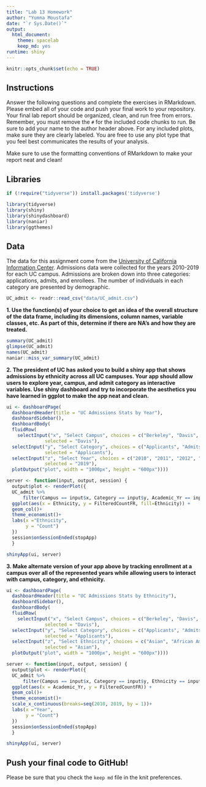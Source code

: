 ```yaml
---
title: "Lab 13 Homework"
author: "Yumna Moustafa"
date: "`r Sys.Date()`"
output:
  html_document: 
    theme: spacelab
    keep_md: yes
runtime: shiny
---
```


```r
knitr::opts_chunk$set(echo = TRUE)
```

## Instructions
Answer the following questions and complete the exercises in RMarkdown. Please embed all of your code and push your final work to your repository. Your final lab report should be organized, clean, and run free from errors. Remember, you must remove the `#` for the included code chunks to run. Be sure to add your name to the author header above. For any included plots, make sure they are clearly labeled. You are free to use any plot type that you feel best communicates the results of your analysis.  

Make sure to use the formatting conventions of RMarkdown to make your report neat and clean!  

## Libraries
```r
if (!require("tidyverse")) install.packages('tidyverse')
```

```r
library(tidyverse)
library(shiny)
library(shinydashboard)
library(naniar)
library(ggthemes)
```

## Data
The data for this assignment come from the [University of California Information Center](https://www.universityofcalifornia.edu/infocenter). Admissions data were collected for the years 2010-2019 for each UC campus. Admissions are broken down into three categories: applications, admits, and enrollees. The number of individuals in each category are presented by demographic.  
```r
UC_admit <- readr::read_csv("data/UC_admit.csv")
```

**1. Use the function(s) of your choice to get an idea of the overall structure of the data frame, including its dimensions, column names, variable classes, etc. As part of this, determine if there are NA's and how they are treated.**  

```r
summary(UC_admit)
glimpse(UC_admit)
names(UC_admit)
naniar::miss_var_summary(UC_admit)

```



**2. The president of UC has asked you to build a shiny app that shows admissions by ethnicity across all UC campuses. Your app should allow users to explore year, campus, and admit category as interactive variables. Use shiny dashboard and try to incorporate the aesthetics you have learned in ggplot to make the app neat and clean.**

```r

ui <- dashboardPage(
  dashboardHeader(title = "UC Admissions Stats by Year"),
  dashboardSidebar(),
  dashboardBody(
  fluidRow(
    selectInput("x", "Select Campus", choices = c("Berkeley", "Davis", "Irvine", "Los_Angeles", "Merced", "Riverside", "Santa_Barbara","San_Diego", "Santa_Cruz"), 
              selected = "Davis"),
  selectInput("y", "Select Category", choices = c("Applicants", "Admits", "Enrollees"),
              selected = "Applicants"),
  selectInput("z", "Select Year", choices = c("2010", "2011", "2012", "2013", "2014", "2015", "2016", "2017", "2018", "2019"),
              selected = "2019"),
  plotOutput("plot", width = "1000px", height = "600px"))))

server <- function(input, output, session) { 
  output$plot <- renderPlot({
  UC_admit %>% 
      filter(Campus == input$x, Category == input$y, Academic_Yr == input$z)%>%
  ggplot(aes(x = Ethnicity, y = FilteredCountFR, fill=Ethnicity)) +
  geom_col()+
  theme_economist()+
  labs(x ="Ethnicity",
       y = "Count")
  })
  session$onSessionEnded(stopApp)
  }

shinyApp(ui, server)


```



**3. Make alternate version of your app above by tracking enrollment at a campus over all of the represented years while allowing users to interact with campus, category, and ethnicity.**

```r
ui <- dashboardPage(
  dashboardHeader(title = "UC Admissions Stats by Ethnicity"),
  dashboardSidebar(),
  dashboardBody(
  fluidRow(
    selectInput("x", "Select Campus", choices = c("Berkeley", "Davis", "Irvine", "Los_Angeles", "Merced", "Riverside", "Santa_Barbara","San_Diego", "Santa_Cruz"), 
              selected = "Davis"),
  selectInput("y", "Select Category", choices = c("Applicants", "Admits", "Enrollees"),
              selected = "Applicants"),
  selectInput("z", "Select Ethnicity", choices = c("Asian", "African American", "American Indian", "Chicano/Latino", "White", "International", "Unknown"),
              selected = "Asian"),
  plotOutput("plot", width = "1000px", height = "600px"))))

server <- function(input, output, session) { 
  output$plot <- renderPlot({
  UC_admit %>% 
      filter(Campus == input$x, Category == input$y, Ethnicity == input$z)%>%
  ggplot(aes(x = Academic_Yr, y = FilteredCountFR)) +
  geom_col()+
  theme_economist()+
  scale_x_continuous(breaks=seq(2010, 2019, by = 1))+
  labs(x ="Year",
       y = "Count")
  })
  session$onSessionEnded(stopApp)
  }

shinyApp(ui, server)

```



## Push your final code to GitHub!
Please be sure that you check the `keep md` file in the knit preferences. 